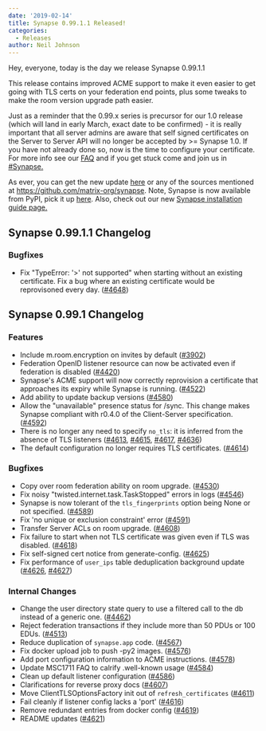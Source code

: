 ```yaml
---
date: '2019-02-14'
title: Synapse 0.99.1.1 Released!
categories:
  - Releases
author: Neil Johnson
---
```


Hey, everyone, today is the day we release Synapse 0.99.1.1

This release contains improved ACME support to make it even easier to get going with TLS certs on your federation end points, plus some tweaks to make the room version upgrade path easier.

Just as a reminder that the 0.99.x series is precursor for our 1.0 release (which will land in early March, exact date to be confirmed) - it is really important that all server admins are aware that self signed certificates on the Server to Server API will no longer be accepted by &gt;= Synapse 1.0. If you have not already done so, now is the time to configure your certificate. For more info see our <a href="https://github.com/matrix-org/synapse/blob/master/docs/MSC1711_certificates_FAQ.md">FAQ</a> and if you get stuck come and join us in <a href="https://matrix.to/#/#synapse:matrix.org">#Synapse.</a>

As ever, you can get the new update <a href="https://github.com/matrix-org/synapse/releases/tag/v0.99.1.1">here</a> or any of the sources mentioned at <a href="https://github.com/matrix-org/synapse">https://github.com/matrix-org/synapse</a>. Note, Synapse is now available from PyPI, pick it up <a href="https://pypi.org/project/matrix-synapse/">here</a>. Also, check out our new <a href="/docs/guides/installing-synapse">Synapse installation guide page.</a>
<h2>Synapse 0.99.1.1 Changelog</h2>
<div class="release-header">
<div class="d-flex flex-items-start"></div>
</div>
<div class="markdown-body">
<h3>Bugfixes</h3>
<ul>
 	<li>Fix "TypeError: '&gt;' not supported" when starting without an existing certificate.
Fix a bug where an existing certificate would be reprovisoned every day. (<a href="https://github.com/matrix-org/synapse/issues/4648" data-hovercard-type="pull_request" data-hovercard-url="/matrix-org/synapse/pull/4648/hovercard" aria-describedby="hovercard-aria-description">#4648</a>)</li>
</ul>
</div>
<h2>Synapse 0.99.1 Changelog</h2>
<h3>Features</h3>
<ul>
 	<li>Include m.room.encryption on invites by default (<a href="https://github.com/matrix-org/synapse/issues/3902" data-hovercard-type="pull_request" data-hovercard-url="/matrix-org/synapse/pull/3902/hovercard" aria-describedby="hovercard-aria-description">#3902</a>)</li>
 	<li>Federation OpenID listener resource can now be activated even if federation is disabled (<a href="https://github.com/matrix-org/synapse/issues/4420" data-hovercard-type="pull_request" data-hovercard-url="/matrix-org/synapse/pull/4420/hovercard" aria-describedby="hovercard-aria-description">#4420</a>)</li>
 	<li>Synapse's ACME support will now correctly reprovision a certificate that approaches its expiry while Synapse is running. (<a href="https://github.com/matrix-org/synapse/issues/4522" data-hovercard-type="pull_request" data-hovercard-url="/matrix-org/synapse/pull/4522/hovercard" aria-describedby="hovercard-aria-description">#4522</a>)</li>
 	<li>Add ability to update backup versions (<a href="https://github.com/matrix-org/synapse/issues/4580" data-hovercard-type="pull_request" data-hovercard-url="/matrix-org/synapse/pull/4580/hovercard" aria-describedby="hovercard-aria-description">#4580</a>)</li>
 	<li>Allow the "unavailable" presence status for /sync.
This change makes Synapse compliant with r0.4.0 of the Client-Server specification. (<a href="https://github.com/matrix-org/synapse/issues/4592" data-hovercard-type="pull_request" data-hovercard-url="/matrix-org/synapse/pull/4592/hovercard" aria-describedby="hovercard-aria-description">#4592</a>)</li>
 	<li>There is no longer any need to specify <code>no_tls</code>: it is inferred from the absence of TLS listeners (<a href="https://github.com/matrix-org/synapse/issues/4613" data-hovercard-type="pull_request" data-hovercard-url="/matrix-org/synapse/pull/4613/hovercard" aria-describedby="hovercard-aria-description">#4613</a>, <a href="https://github.com/matrix-org/synapse/issues/4615" data-hovercard-type="pull_request" data-hovercard-url="/matrix-org/synapse/pull/4615/hovercard" aria-describedby="hovercard-aria-description">#4615</a>, <a href="https://github.com/matrix-org/synapse/issues/4617" data-hovercard-type="pull_request" data-hovercard-url="/matrix-org/synapse/pull/4617/hovercard" aria-describedby="hovercard-aria-description">#4617</a>, <a href="https://github.com/matrix-org/synapse/issues/4636" data-hovercard-type="pull_request" data-hovercard-url="/matrix-org/synapse/pull/4636/hovercard" aria-describedby="hovercard-aria-description">#4636</a>)</li>
 	<li>The default configuration no longer requires TLS certificates. (<a href="https://github.com/matrix-org/synapse/issues/4614" data-hovercard-type="pull_request" data-hovercard-url="/matrix-org/synapse/pull/4614/hovercard" aria-describedby="hovercard-aria-description">#4614</a>)</li>
</ul>
<h3>Bugfixes</h3>
<ul>
 	<li>Copy over room federation ability on room upgrade. (<a href="https://github.com/matrix-org/synapse/issues/4530" data-hovercard-type="pull_request" data-hovercard-url="/matrix-org/synapse/pull/4530/hovercard" aria-describedby="hovercard-aria-description">#4530</a>)</li>
 	<li>Fix noisy "twisted.internet.task.TaskStopped" errors in logs (<a href="https://github.com/matrix-org/synapse/issues/4546" data-hovercard-type="pull_request" data-hovercard-url="/matrix-org/synapse/pull/4546/hovercard" aria-describedby="hovercard-aria-description">#4546</a>)</li>
 	<li>Synapse is now tolerant of the <code>tls_fingerprints</code> option being None or not specified. (<a href="https://github.com/matrix-org/synapse/issues/4589" data-hovercard-type="pull_request" data-hovercard-url="/matrix-org/synapse/pull/4589/hovercard" aria-describedby="hovercard-aria-description">#4589</a>)</li>
 	<li>Fix 'no unique or exclusion constraint' error (<a href="https://github.com/matrix-org/synapse/issues/4591" data-hovercard-type="pull_request" data-hovercard-url="/matrix-org/synapse/pull/4591/hovercard" aria-describedby="hovercard-aria-description">#4591</a>)</li>
 	<li>Transfer Server ACLs on room upgrade. (<a href="https://github.com/matrix-org/synapse/issues/4608" data-hovercard-type="pull_request" data-hovercard-url="/matrix-org/synapse/pull/4608/hovercard" aria-describedby="hovercard-aria-description">#4608</a>)</li>
 	<li>Fix failure to start when not TLS certificate was given even if TLS was disabled. (<a href="https://github.com/matrix-org/synapse/issues/4618" data-hovercard-type="pull_request" data-hovercard-url="/matrix-org/synapse/pull/4618/hovercard" aria-describedby="hovercard-aria-description">#4618</a>)</li>
 	<li>Fix self-signed cert notice from generate-config. (<a href="https://github.com/matrix-org/synapse/issues/4625" data-hovercard-type="pull_request" data-hovercard-url="/matrix-org/synapse/pull/4625/hovercard" aria-describedby="hovercard-aria-description">#4625</a>)</li>
 	<li>Fix performance of <code>user_ips</code> table deduplication background update (<a href="https://github.com/matrix-org/synapse/issues/4626" data-hovercard-type="pull_request" data-hovercard-url="/matrix-org/synapse/pull/4626/hovercard" aria-describedby="hovercard-aria-description">#4626</a>, <a href="https://github.com/matrix-org/synapse/issues/4627" data-hovercard-type="pull_request" data-hovercard-url="/matrix-org/synapse/pull/4627/hovercard" aria-describedby="hovercard-aria-description">#4627</a>)</li>
</ul>
<h3>Internal Changes</h3>
<ul>
 	<li>Change the user directory state query to use a filtered call to the db instead of a generic one. (<a href="https://github.com/matrix-org/synapse/issues/4462" data-hovercard-type="pull_request" data-hovercard-url="/matrix-org/synapse/pull/4462/hovercard" aria-describedby="hovercard-aria-description">#4462</a>)</li>
 	<li>Reject federation transactions if they include more than 50 PDUs or 100 EDUs. (<a href="https://github.com/matrix-org/synapse/issues/4513" data-hovercard-type="pull_request" data-hovercard-url="/matrix-org/synapse/pull/4513/hovercard" aria-describedby="hovercard-aria-description">#4513</a>)</li>
 	<li>Reduce duplication of <code>synapse.app</code> code. (<a href="https://github.com/matrix-org/synapse/issues/4567" data-hovercard-type="pull_request" data-hovercard-url="/matrix-org/synapse/pull/4567/hovercard" aria-describedby="hovercard-aria-description">#4567</a>)</li>
 	<li>Fix docker upload job to push -py2 images. (<a href="https://github.com/matrix-org/synapse/issues/4576" data-hovercard-type="pull_request" data-hovercard-url="/matrix-org/synapse/pull/4576/hovercard" aria-describedby="hovercard-aria-description">#4576</a>)</li>
 	<li>Add port configuration information to ACME instructions. (<a href="https://github.com/matrix-org/synapse/issues/4578" data-hovercard-type="pull_request" data-hovercard-url="/matrix-org/synapse/pull/4578/hovercard" aria-describedby="hovercard-aria-description">#4578</a>)</li>
 	<li>Update MSC1711 FAQ to calrify .well-known usage (<a href="https://github.com/matrix-org/synapse/issues/4584" data-hovercard-type="pull_request" data-hovercard-url="/matrix-org/synapse/pull/4584/hovercard" aria-describedby="hovercard-aria-description">#4584</a>)</li>
 	<li>Clean up default listener configuration (<a href="https://github.com/matrix-org/synapse/issues/4586" data-hovercard-type="pull_request" data-hovercard-url="/matrix-org/synapse/pull/4586/hovercard" aria-describedby="hovercard-aria-description">#4586</a>)</li>
 	<li>Clarifications for reverse proxy docs (<a href="https://github.com/matrix-org/synapse/issues/4607" data-hovercard-type="pull_request" data-hovercard-url="/matrix-org/synapse/pull/4607/hovercard" aria-describedby="hovercard-aria-description">#4607</a>)</li>
 	<li>Move ClientTLSOptionsFactory init out of <code>refresh_certificates</code> (<a href="https://github.com/matrix-org/synapse/issues/4611" data-hovercard-type="pull_request" data-hovercard-url="/matrix-org/synapse/pull/4611/hovercard" aria-describedby="hovercard-aria-description">#4611</a>)</li>
 	<li>Fail cleanly if listener config lacks a 'port' (<a href="https://github.com/matrix-org/synapse/issues/4616" data-hovercard-type="pull_request" data-hovercard-url="/matrix-org/synapse/pull/4616/hovercard" aria-describedby="hovercard-aria-description">#4616</a>)</li>
 	<li>Remove redundant entries from docker config (<a href="https://github.com/matrix-org/synapse/issues/4619" data-hovercard-type="pull_request" data-hovercard-url="/matrix-org/synapse/pull/4619/hovercard" aria-describedby="hovercard-aria-description">#4619</a>)</li>
 	<li>README updates (<a href="https://github.com/matrix-org/synapse/issues/4621" data-hovercard-type="pull_request" data-hovercard-url="/matrix-org/synapse/pull/4621/hovercard" aria-describedby="hovercard-aria-description">#4621</a>)</li>
</ul>